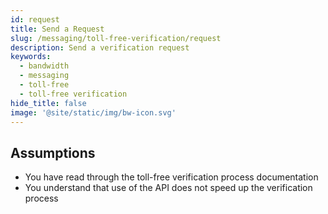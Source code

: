 ```yaml
---
id: request
title: Send a Request
slug: /messaging/toll-free-verification/request
description: Send a verification request
keywords:
  - bandwidth
  - messaging
  - toll-free
  - toll-free verification
hide_title: false
image: '@site/static/img/bw-icon.svg'
---
```


## Assumptions
- You have read through the toll-free verification process documentation
- You understand that use of the API does not speed up the verification process
